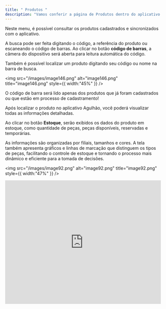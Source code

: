 ```yaml
---
title: " Produtos "
description: "Vamos conferir a página de Produtos dentro do aplicativo Agulhão."
---
```


Neste menu, é possível consultar os produtos cadastrados e sincronizados com o aplicativo.

A busca pode ser feita digitando o código, a referência do produto ou escaneando o código de barras. Ao clicar no botão **código de barras**, a câmera do dispositivo será aberta para leitura automática do código.

Também é possível localizar um produto digitando seu código ou nome na barra de busca.

<img
  src="/images/image146.png"
  alt="image146.png"
  title="image146.png"
  style={{ width:"45%" }}
/>

O código de barra será lido apenas dos produtos que já foram cadastrados ou que estão em processo de cadastramento\!

Após localizar o produto no aplicativo Agulhão, você poderá visualizar todas as informações detalhadas.

Ao clicar no botão **Estoque**, serão exibidos os dados do produto em estoque, como quantidade de peças, peças disponíveis, reservadas e temporárias.

As informações são organizadas por filiais, tamanhos e cores. A tela também apresenta gráficos e linhas de marcação que distinguem os tipos de peças, facilitando o controle de estoque e tornando o processo mais dinâmico e eficiente para a tomada de decisões.

<img
  src="/images/image92.png"
  alt="image92.png"
  title="image92.png"
  style={{ width:"47%" }}
/>

<iframe width="100%" height="400" src="https://www.youtube.com/embed/uu3eAFKt-u8?si=eYkvnuzeW1v8MDkY" title="YouTube video player" frameborder="0" allow="accelerometer; autoplay; clipboard-write; encrypted-media; gyroscope; picture-in-picture; web-share" referrerpolicy="strict-origin-when-cross-origin" allowfullscreen />